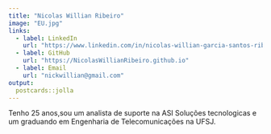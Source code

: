 ```yaml
---
title: "Nicolas Willian Ribeiro"
image: "EU.jpg"
links:
  - label: LinkedIn
    url: "https://www.linkedin.com/in/nicolas-willian-garcia-santos-ribeiro-305256204/"
  - label: GitHub
    url: "https://NicolasWillianRibeiro.github.io"
  - label: Email
    url: "nickwillian@gmail.com"
output:
  postcards::jolla
---
```

 
Tenho 25 anos,sou um analista de suporte na ASI Soluções tecnologicas e um graduando em Engenharia de Telecomunicações na UFSJ.
